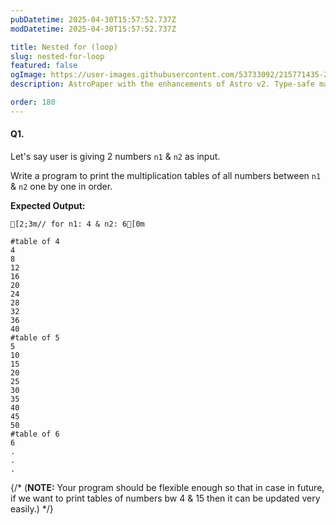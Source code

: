 ```yaml
---
pubDatetime: 2025-04-30T15:57:52.737Z
modDatetime: 2025-04-30T15:57:52.737Z

title: Nested for (loop)
slug: nested-for-loop
featured: false
ogImage: https://user-images.githubusercontent.com/53733092/215771435-25408246-2309-4f8b-a781-1f3d93bdf0ec.png
description: AstroPaper with the enhancements of Astro v2. Type-safe markdown contents, bug fixes and better dev experience etc.

order: 180
---
```


#### Q1.

Let's say user is giving 2 numbers `n1` & `n2` as input.

Write a program to print the multiplication tables of all numbers between `n1` & `n2` one by one in order.

**Expected Output:**

```ansi
[2;3m// for n1: 4 & n2: 6[0m

#table of 4
4
8
12
16
20
24
28
32
36
40
#table of 5
5
10
15
20
25
30
35
40
45
50
#table of 6
6
.
.
.
```

{/* (**NOTE:** Your program should be flexible enough so that in case in future, if we want to print tables of numbers bw 4 & 15 then it can be updated very easily.) */}